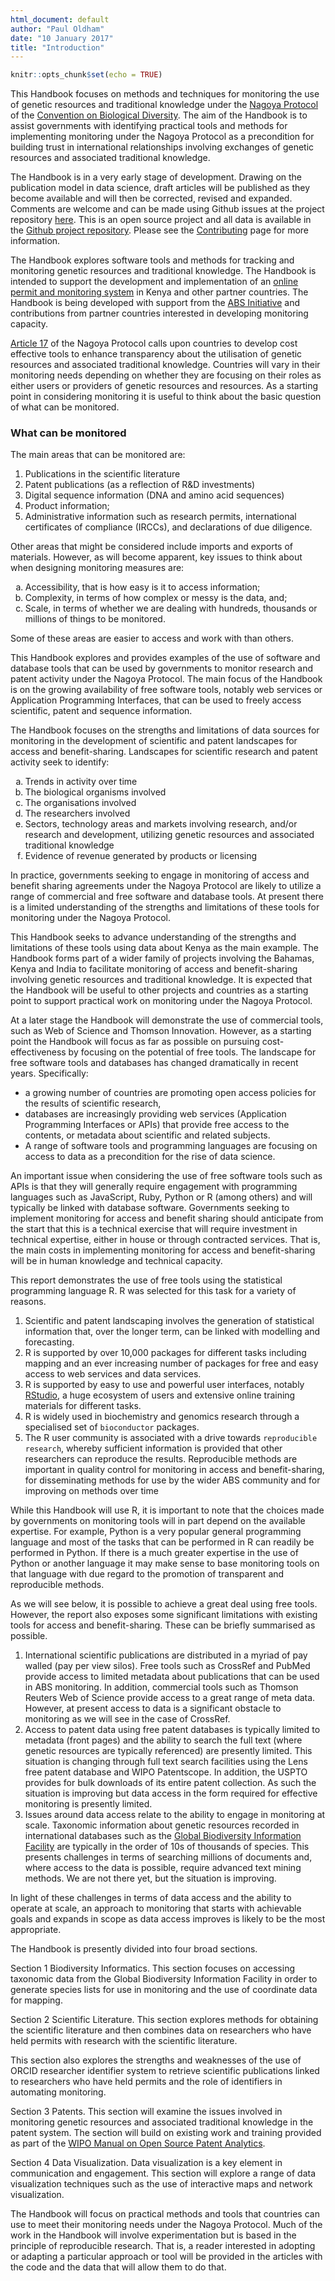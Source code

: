 ```yaml
---
html_document: default
author: "Paul Oldham"
date: "10 January 2017"
title: "Introduction"
---
```


```r
knitr::opts_chunk$set(echo = TRUE)
```

This Handbook focuses on methods and techniques for monitoring the use of genetic resources and traditional knowledge under the [Nagoya Protocol](https://www.cbd.int/abs/about/) of the [Convention on Biological Diversity](https://www.cbd.int/). The aim of the Handbook is to assist governments with identifying practical tools and methods for implementing monitoring under the Nagoya Protocol as a precondition for building trust in international relationships involving exchanges of genetic resources and associated traditional knowledge. 

The Handbook is in a very early stage of development. Drawing on the publication model in data science, draft articles will be published as they  become available and will then be corrected, revised and expanded. Comments are welcome and can be made using Github issues at the project repository [here](https://github.com/poldham/abs). This is an open source project and all data is available in the [Github project repository](https://github.com/poldham/abs). Please see the [Contributing](https://github.com/poldham/abs/contributing.html) page for more information. 

The Handbook explores software tools and methods for tracking and monitoring genetic resources and traditional knowledge. The Handbook is intended to support the development and implementation of an [online permit and monitoring system](http://abspermits.net/index.html) in Kenya and other partner countries. The Handbook is being developed with support from the [ABS Initiative](http://www.abs-initiative.info/) and contributions from partner countries interested in developing monitoring capacity. 

[Article 17](https://www.cbd.int/abs/text/articles/default.shtml?sec=abs-17) of the Nagoya Protocol calls upon countries to develop cost effective tools to enhance transparency about the utilisation of genetic resources and associated traditional knowledge. Countries will vary in their monitoring needs depending on whether they are focusing on their roles as either users or providers of genetic resources and resources. As a starting point in considering monitoring it is useful to think about the basic question of what can be monitored. 

### What can be monitored

The main areas that can be monitored are:

1. Publications in the scientific literature
2. Patent publications (as a reflection of R&D investments)
3. Digital sequence information (DNA and amino acid sequences)
4. Product information; 
5. Administrative information such as research permits, international certificates of compliance (IRCCs), and declarations of due diligence.

Other areas that might be considered include imports and exports of materials. However, as will become apparent, key issues to think about when designing monitoring measures are:

a) Accessibility, that is how easy is it to access information;
b) Complexity, in terms of how complex or messy is the data, and; 
c) Scale, in terms of whether we are dealing with hundreds, thousands or millions of things to be monitored. 

Some of these areas are easier to access and work with than others. 



This Handbook explores and provides examples of the use of software and database tools that can be used by governments to monitor research and patent activity under the Nagoya Protocol. The main focus of the Handbook is on the growing availability of free software tools, notably web services or Application Programming Interfaces, that can be used to freely access scientific, patent and sequence information. 

The Handbook focuses on the strengths and limitations of data sources for monitoring in the development of scientific and patent landscapes for access and benefit-sharing. Landscapes for scientific research and patent activity seek to identify: 

a) Trends in activity over time
b) The biological organisms involved 
c) The organisations involved
d) The researchers involved
e) Sectors, technology areas and markets involving research, and/or research and development, utilizing genetic resources and associated traditional knowledge
f) Evidence of revenue generated by products or licensing

In practice, governments seeking to engage in monitoring of access and benefit sharing agreements under the Nagoya Protocol are likely to utilize a range of commercial and free software and database tools. At present there is a limited understanding of the strengths and limitations of these tools for monitoring under the Nagoya Protocol. 

This Handbook seeks to advance understanding of the strengths and limitations of these tools using data about Kenya as the main example. The Handbook forms part of a wider family of projects involving the Bahamas, Kenya and India to facilitate monitoring of access and benefit-sharing involving genetic resources and traditional knowledge. It is expected that the Handbook will be useful to other projects and countries as a starting point to support practical work on monitoring under the Nagoya Protocol.

At a later stage the Handbook will demonstrate the use of commercial tools, such as Web of Science and Thomson Innovation. However, as a starting point the Handbook will focus as far as possible on pursuing cost-effectiveness by focusing on the potential of free tools. The landscape for free software tools and databases has changed dramatically in recent years. Specifically:

- a growing number of countries are promoting open access policies for the results of scientific research, 
- databases are increasingly providing web services (Application Programming Interfaces or APIs) that provide free access to the contents, or metadata about scientific and related subjects. 
- A range of software tools and programming languages are focusing on access to data as a precondition for the rise of data science.

An important issue when considering the use of free software tools such as APIs is that they will generally require engagement with programming languages such as JavaScript, Ruby, Python or R (among others) and will typically be linked with database software. Governments seeking to implement monitoring for access and benefit sharing should anticipate from the start that this is a technical exercise that will require investment in technical expertise, either in house or through contracted services. That is, the main costs in implementing monitoring for access and benefit-sharing will be in human knowledge and technical capacity. 

This report demonstrates the use of free tools using the statistical programming language R. R was selected for this task for a variety of reasons. 

1. Scientific and patent landscaping involves the generation of statistical information that, over the longer term, can be linked with modelling and forecasting. 
2. R is supported by over 10,000 packages for different tasks including mapping and an ever increasing number of packages for free and easy access to web services and data services. 
3. R is supported by easy to use and powerful user interfaces, notably [RStudio](https://www.rstudio.com/), a huge ecosystem of users and extensive online training materials for different tasks. 
4. R is widely used in biochemistry and genomics research through a specialised set of `bioconductor` packages. 
5. The R user community is associated with a drive towards `reproducible research`, whereby sufficient information is provided that other researchers can reproduce the results. Reproducible methods are important in quality control for monitoring in access and benefit-sharing, for disseminating methods for use by the wider ABS community and for improving on methods over time

While this Handbook will use R, it is important to note that the choices made by governments on monitoring tools will in part depend on the available expertise. For example, Python is a very popular general programming language and most of the tasks that can be performed in R can readily be performed in Python. If there is a much greater expertise in the use of Python or another language it may make sense to base monitoring tools on that language with due regard to the promotion of transparent and reproducible methods.

As we will see below, it is possible to achieve a great deal using free tools. However, the report also exposes some significant limitations with existing tools for access and benefit-sharing. These can be briefly summarised as possible. 

1. International scientific publications are distributed in a myriad of pay walled (pay per view silos). Free tools such as CrossRef and PubMed provide access to limited metadata about publications that can be used in ABS monitoring. In addition, commercial tools such as Thomson Reuters Web of Science provide access to a great range of meta data. However, at present access to data is a significant obstacle to monitoring as we will see in the case of CrossRef. 
2. Access to patent data using free patent databases is typically limited to metadata (front pages) and the ability to search the full text (where genetic resources are typically referenced) are presently limited. This situation is changing through full text search facilities using the Lens free patent database and WIPO Patentscope. In addition, the USPTO provides for bulk downloads of its entire patent collection. As such the situation is improving but data access in the form required for effective monitoring is presently limited. 
3. Issues around data access relate to the ability to engage in monitoring at scale. Taxonomic information about genetic resources recorded in international databases such as the [Global Biodiversity Information Facility](http://www.gbif.org/) are typically in the order of 10s of thousands of species. This presents challenges in terms of searching millions of documents and, where access to the data is possible, require advanced text mining methods. We are not there yet, but the situation is improving. 

In light of these challenges in terms of data access and the ability to operate at scale, an approach to monitoring that starts with achievable goals and expands in scope as data access improves is likely to be the most appropriate. 

The Handbook is presently divided into four broad sections. 

Section 1 Biodiversity Informatics. This section focuses on accessing taxonomic data from the Global Biodiversity Information Facility in order to generate species lists for use in monitoring and the use of coordinate data for mapping. 

Section 2 Scientific Literature. This section explores methods for obtaining the scientific literature and then combines data on researchers who have held permits with research with the scientific literature. 

This section also explores the strengths and weaknesses of the use of ORCID researcher identifier system to retrieve scientific publications linked to researchers who have held permits and the role of identifiers in automating monitoring. 

Section 3 Patents. This section will examine the issues involved in monitoring genetic resources and associated traditional knowledge in the patent system. The section will build on existing work and training provided as part of the [WIPO Manual on Open Source Patent Analytics](https://wipo-analytics.github.io/).

Section 4 Data Visualization. Data visualization is a key element in communication and engagement. This section will explore a range of data visualization techniques such as the use of interactive maps and network visualization. 

The Handbook will focus on practical methods and tools that countries can use to meet their monitoring needs under the Nagoya Protocol. Much of the work in the Handbook will involve experimentation but is based in the principle of reproducible research. That is, a reader interested in adopting or adapting a particular approach or tool will be provided in the articles with the code and the data that will allow them to do that. 
